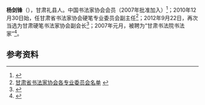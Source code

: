 '''杨剑锋'''（{{bd|1965年}}），甘肃礼县人。中国书法家协会会员（2007年批准加入）<ref>{{Cite web |url=http://wenda.so.com/q/1359189573063849 |title=2007年批准加入中国书法家协会会员名单(甘肃省) |access-date=2014-04-09 |archive-date=2019-11-29 |archive-url=https://web.archive.org/web/20191129084225/https://wenda.so.com/q/1359189573063849 |dead-url=no }}</ref>；2010年12月30日始，任甘肃省书法家协会硬笔专业委员会副主任<ref> [http://www.zgsd.cc/redirect.php?fid=198&goto=nextnewset&tid=11641 甘肃省书法家协会各专业委员会名单] {{webarchive|url=https://web.archive.org/web/20140409183647/http://www.zgsd.cc/redirect.php?fid=198&goto=nextnewset&tid=11641 |date=2014-04-09 }} </ref>；2012年9月22日，再次当选为甘肃硬笔书法家协会副会长<ref>{{Cite web |url=http://www.eshufa.com/html/79/n-20079.html |title=甘肃硬笔书法家协会第七次会员代表大会在兰州隆重召开（附名单） |access-date=2014-04-09 |archive-date=2019-08-14 |archive-url=https://web.archive.org/web/20190814091300/http://www.eshufa.com/html/79/n-20079.html |dead-url=no }}</ref>；2007年元月，被聘为“甘肃书法院书法家”<ref>{{Cite web |url=http://blog.sina.com.cn/s/blog_5f31f0110100cpmm.html |title=甘肃书法院官方组织机构 |access-date=2014-04-09 |archive-date=2019-08-11 |archive-url=https://web.archive.org/web/20190811234900/http://blog.sina.com.cn/s/blog_5f31f0110100cpmm.html |dead-url=no }}</ref>。
==参考资料==
 
{{reflist}}